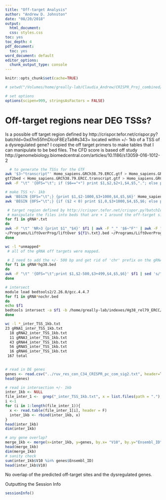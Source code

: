 ```yaml
---
title: "Off-target Analysis"
author: "Andrew D. Johnston"
date: "08/20/2018"
output:
  html_document:
  css: styles.css
toc: yes
toc_depth: 4
pdf_document:
  toc: yes
word_document: default
editor_options: 
  chunk_output_type: console
---
```


```r
knitr::opts_chunk$set(cache=TRUE)
```

```r
# setwd("/Volumes/home/greally-lab/Claudia_Andrew/CRISPR_Proj_combined/pileups")

# set options
options(scipen=999, stringsAsFactors = FALSE)
```

# Off-target regions near DEG TSSs?
Is a possible off target region defined by http://crispor.tefor.net/crispor.py?batchId=0xd7m55fmDlcoF8EzTa9#s343+
located within +/- 1kb of a TSS of a dysregulated gene? I copied the off target primers to make tables that I can manipulate to be bed files. The CFD score is based off study http://genomebiology.biomedcentral.com/articles/10.1186/s13059-016-1012-2
```bash

  # to generate the TSSs for the GTF
awk '$3~"transcript"' Homo_sapiens.GRCh38.79.ERCC.gtf > Homo_sapiens.GRCh38.79.ERCC.transcript.gtf 
gtf2bed < Homo_sapiens.GRCh38.79.ERCC.transcript.gtf > Homo_sapiens.GRCh38.79.ERCC.transcript.bed
awk -F "\t" '{OFS="\t"; if ($6=="+") print $1,$2,$2+1,$4,$5,"."; else print $1,$3-1,$3,$4,$5,"."}' Homo_sapiens.GRCh38.79.ERCC.transcript.bed > Homo_sapiens.GRCh38.79.ERCC.transcript.TSS.bed

# make TSS +/- 1kb
awk 'BEGIN {OFS="\t";} {print $1,$2-1000,$3+1000,$4,$5,$6}' Homo_sapiens.GRCh38.79.ERCC.transcript.TSS.bed > Homo_sapiens.GRCh38.79.ERCC.transcript.TSS.1kb.bed
awk 'BEGIN {OFS="\t";} {if ($2 < 0) print $1,0,$3+1000,$4,$5,$6; else print $0}' Homo_sapiens.GRCh38.79.ERCC.transcript.TSS.1kb.bed > Homo_sapiens.GRCh38.79.ERCC.transcript.TSS.1kb_clean.bed

 # target region defined by http://crispor.tefor.net/crispor.py?batchId=0xd7m55fmDlcoF8EzTa9#s343+
 # manipulate the files into beds that are + 1 around the off-target sites, I will add +/- 500 bp later but I need to lift over the coordinates 
for f1 in gRNA*.txt
do
awk -F "\t" 'NR>3 {print $1"_"$4}' $f1 | awk -F "_" '$6~"F"' | awk -F "_" '{print $4"\t"$5"\t"$5+1"\tgRNA1_OT_"NR"\t"$7"\t."}' > ${f1%.txt}.bed
~/Programs/LiftOverProg/liftOver ${f1%.txt}.bed ~/Programs/LiftOverProg/hg19ToHg38.over.chain "${f1%.txt}_hg38.bed" "${f1%.txt}_unmapped.bed"
done

wc -l *unmapped*
 # all of the gRNA off targets were mapped.

 # I need to add the +/- 500 bp and get rid of 'chr' prefix on the gRNA files 
for f1 in gRNA*hg38.bed
do
awk -F "\t" '{OFS="\t";print $1,$2-500,$3+499,$4,$5,$6}' $f1 | sed 's/^chr//' > ${f1%.bed}_nochr.bed
done

# intersect
module load bedtools2/2.26.0/gcc.4.4.7
for f1 in gRNA*nochr.bed
do
echo $f1
bedtools intersect -a $f1 -b /home/greally-lab/indexes/Hg38_rel79_ERCC/Homo_sapiens.GRCh38.79.ERCC.transcript.TSS.1kb_clean.bed -wo > ${f1%_off_targets_hg38_nochr.bed}_inter_TSS_1kb.txt
done

wc -l *_inter_TSS_1kb.txt
23 gRNA1_inter_TSS_1kb.txt
  18 gRNA2_inter_TSS_1kb.txt
  11 gRNA3_inter_TSS_1kb.txt
  43 gRNA4_inter_TSS_1kb.txt
  56 gRNA5_inter_TSS_1kb.txt
  16 gRNA6_inter_TSS_1kb.txt
 167 total
 
```

```r
# read in DE genes
genes <- read.csv("../ruv_res_con_C34_CRISPR_pc_com_sig2.txt", header=T)
head(genes)

# read in intersection +/- 1kb
inter_1kb <- NULL
file_inter_1 <-  grep("_inter_TSS_1kb.txt", x = list.files(path = "."), value = T)
i <-1
for (i in 1:length(file_inter_1)){
  x <- read.table(file_inter_1[i], header = F)
  inter_1kb <- rbind(inter_1kb, x)
}
head(inter_1kb)
dim(inter_1kb)

# any gene overlap?
merge_1kb <- merge(x=inter_1kb, y=genes, by.x= "V10", by.y="Ensembl_ID")
head(merge_1kb)
dim(merge_1kb)
# sanity check
sum(inter_1kb$V10 %in% genes$Ensembl_ID)
head(inter_1kb$V10)
```
No overlap of the predicted off-target sites and the dysregulated genes. 


Outputting the Session Info
```r
sessionInfo()
```